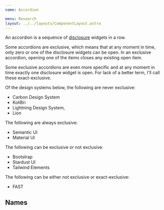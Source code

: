 ```yaml
---
name: Accordion

menu: Research
layout: ../../layouts/ComponentLayout.astro
---
```


An accordion is a sequence of
[disclosure](/components/disclosure.research)
widgets in a row.

Some accordions are exclusive,
which means that at any moment in time,
only zero or one of the disclosure widgets can be open.
In an exclusive accordion, opening one of the items
closes any existing open item.

Some exclusive accordions are even more specific
and at any moment in time
exactly one disclosure widget is open.
For lack of a better term, I'll call these exact-exclusive.

Of the design systems below, the following are never exclusive:
* Carbon Design System
* KoliBri
* Lightning Design System,
* Lion

The following are always exclusive:
* Semantic UI
* Material UI

The following can be exclusive or not exclusive:
* Bootstrap
* Stardust UI
* Tailwind Elements

The following can be either not exclusive or exact-exclusive:
* FAST


## Names

<ComponentCoverage component="Accordion" />
